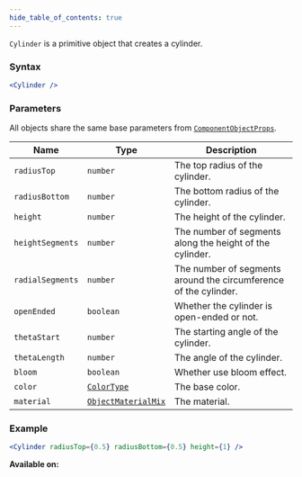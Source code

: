 ```yaml
---
hide_table_of_contents: true
---
```



`Cylinder` is a primitive object that creates a cylinder.

### Syntax

```jsx
<Cylinder />
```

### Parameters

All objects share the same base parameters from [`ComponentObjectProps`](/sdk/types/ComponentObjectProps).

| Name             | Type                                                | Description                                                      |
| ---------------- | --------------------------------------------------- | ---------------------------------------------------------------- |
| `radiusTop`      | `number`                                            | The top radius of the cylinder.                                  |
| `radiusBottom`   | `number`                                            | The bottom radius of the cylinder.                               |
| `height`         | `number`                                            | The height of the cylinder.                                      |
| `heightSegments` | `number`                                            | The number of segments along the height of the cylinder.         |
| `radialSegments` | `number`                                            | The number of segments around the circumference of the cylinder. |
| `openEnded`      | `boolean`                                           | Whether the cylinder is open-ended or not.                       |
| `thetaStart`     | `number`                                            | The starting angle of the cylinder.                              |
| `thetaLength`    | `number`                                            | The angle of the cylinder.                                       |
| `bloom`          | `boolean`                                           | Whether use bloom effect.                                        |
| `color`          | [`ColorType`](/sdk/types/ColorType)                 | The base color.                                                  |
| `material`       | [`ObjectMaterialMix`](/sdk/types/ObjectMaterialMix) | The material.                                                    |

### Example

```jsx
<Cylinder radiusTop={0.5} radiusBottom={0.5} height={1} />
```

**Available on:** <ClientTag /> <ServerTag />
